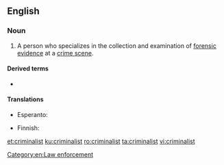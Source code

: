 ==English==

===Noun===
{{en-noun}}

# {{lb|en|US}} A person who specializes in the collection and examination of [[forensic]] [[evidence]] at a [[crime scene]].

====Derived terms====
* {{l|en|criminalistics}}

====Translations====
{{trans-top|specialist in the examination of forensic evidence at a crime scene}}
* Esperanto: {{t|eo|kriminalisto}}
{{trans-mid}}
* Finnish: {{t|fi|rikostutkija}}
{{trans-bottom}}

[[Category:en:Law enforcement]]

[[et:criminalist]]
[[ku:criminalist]]
[[ro:criminalist]]
[[ta:criminalist]]
[[vi:criminalist]]